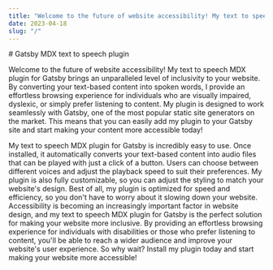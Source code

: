 ```yaml
---
title: "Welcome to the future of website accessibility! My text to speech MDX plugin for Gatsby brings an unparalleled level of inclusivity to your website. Read more!"
date: 2023-04-18
slug: "/"
---
```



<SpeechOutput id="welcome-text">
# Gatsby MDX text to speech plugin

Welcome to the future of website accessibility! My text to speech MDX plugin for Gatsby brings an unparalleled level of inclusivity to your website. By converting your text-based content into spoken words, I provide an effortless browsing experience for individuals who are visually impaired, dyslexic, or simply prefer listening to content. My plugin is designed to work seamlessly with Gatsby, one of the most popular static site generators on the market. This means that you can easily add my plugin to your Gatsby site and start making your content more accessible today!

</SpeechOutput>

<SpeechOutput id="plugin-introduction">
  My text to speech MDX plugin for Gatsby is incredibly easy to use. Once
  installed, it automatically converts your text-based content into audio files
  that can be played with just a click of a button. Users can choose between
  different voices and adjust the playback speed to suit their preferences. My
  plugin is also fully customizable, so you can adjust the styling to match your
  website's design. Best of all, my plugin is optimized for speed and
  efficiency, so you don't have to worry about it slowing down your website.
</SpeechOutput>

<SpeechOutput id="accessibility-in-web-development">
  Accessibility is becoming an increasingly important factor in website design,
  and my text to speech MDX plugin for Gatsby is the perfect solution for making
  your website more inclusive. By providing an effortless browsing experience
  for individuals with disabilities or those who prefer listening to content,
  you'll be able to reach a wider audience and improve your website's user
  experience. So why wait? Install my plugin today and start making your website
  more accessible!
</SpeechOutput>
